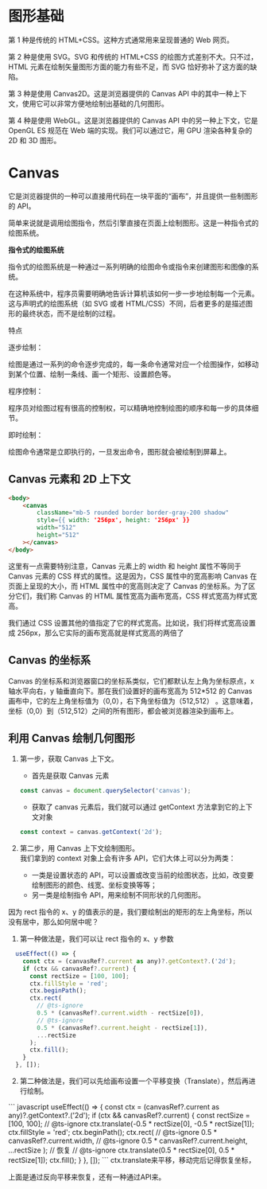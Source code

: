 
# 图形基础  

第 1 种是传统的 HTML+CSS。这种方式通常用来呈现普通的 Web 网页。  

第 2 种是使用 SVG。SVG 和传统的 HTML+CSS 的绘图方式差别不大。只不过，HTML 元素在绘制矢量图形方面的能力有些不足，而 SVG 恰好弥补了这方面的缺陷。  

第 3 种是使用 Canvas2D。这是浏览器提供的 Canvas API 中的其中一种上下文，使用它可以非常方便地绘制出基础的几何图形。  

第 4 种是使用 WebGL。这是浏览器提供的 Canvas API 中的另一种上下文，它是 OpenGL ES 规范在 Web 端的实现。我们可以通过它，用 GPU 渲染各种复杂的 2D 和 3D 图形。  

# Canvas
它是浏览器提供的一种可以直接用代码在一块平面的“画布”，并且提供一些制图形的 API。  

简单来说就是调用绘图指令，然后引擎直接在页面上绘制图形。这是一种指令式的绘图系统。  

**指令式的绘图系统**  

指令式的绘图系统是一种通过一系列明确的绘图命令或指令来创建图形和图像的系统。  

在这种系统中，程序员需要明确地告诉计算机该如何一步一步地绘制每一个元素。这与声明式的绘图系统（如 SVG 或者 HTML/CSS）不同，后者更多的是描述图形的最终状态，而不是绘制的过程。  

特点  

逐步绘制：  

绘图是通过一系列的命令逐步完成的，每一条命令通常对应一个绘图操作，如移动到某个位置、绘制一条线、画一个矩形、设置颜色等。  

程序控制：  

程序员对绘图过程有很高的控制权，可以精确地控制绘图的顺序和每一步的具体细节。  

即时绘制：  

绘图命令通常是立即执行的，一旦发出命令，图形就会被绘制到屏幕上。  

## Canvas 元素和 2D 上下文  
``` html
<body>
    <canvas
        className="mb-5 rounded border border-gray-200 shadow"
        style={{ width: '256px', height: '256px' }}
        width="512"
        height="512"
    ></canvas>
</body>
```  
这里有一点需要特别注意，Canvas 元素上的 width 和 height 属性不等同于 Canvas 元素的 CSS 样式的属性。这是因为，CSS 属性中的宽高影响 Canvas 在页面上呈现的大小，而 HTML 属性中的宽高则决定了 Canvas 的坐标系。为了区分它们，我们称 Canvas 的 HTML 属性宽高为画布宽高，CSS 样式宽高为样式宽高。

我们通过 CSS 设置其他的值指定了它的样式宽高。比如说，我们将样式宽高设置成 256px，那么它实际的画布宽高就是样式宽高的两倍了  

<WidthHeightCanvas />

## Canvas 的坐标系  

Canvas 的坐标系和浏览器窗口的坐标系类似，它们都默认左上角为坐标原点，x 轴水平向右，y 轴垂直向下。那在我们设置好的画布宽高为 512*512 的 Canvas 画布中，它的左上角坐标值为（0,0），右下角坐标值为（512,512） 。这意味着，坐标（0,0）到（512,512）之间的所有图形，都会被浏览器渲染到画布上。  

## 利用 Canvas 绘制几何图形  

1. 第一步，获取 Canvas 上下文。  
    - 首先是获取 Canvas 元素  
    ``` javascript
    const canvas = document.querySelector('canvas');
    ```
    - 获取了 canvas 元素后，我们就可以通过 getContext 方法拿到它的上下文对象  
    ``` javascript
    const context = canvas.getContext('2d');
    ```  
2. 第二步，用 Canvas 上下文绘制图形。  
    我们拿到的 context 对象上会有许多 API，它们大体上可以分为两类：  

    - 一类是设置状态的 API，可以设置或改变当前的绘图状态，比如，改变要绘制图形的颜色、线宽、坐标变换等等；  
    - 另一类是绘制指令 API，用来绘制不同形状的几何图形。

<Rect />

因为 rect 指令的 x、y 的值表示的是，我们要绘制出的矩形的左上角坐标，所以没有居中，那么如何居中呢？  

1. 第一种做法是，我们可以让 rect 指令的 x、y 参数  

<Rect1 />

``` javascript  
  useEffect(() => {
    const ctx = (canvasRef?.current as any)?.getContext?.('2d');
    if (ctx && canvasRef?.current) {
      const rectSize = [100, 100];
      ctx.fillStyle = 'red';
      ctx.beginPath();
      ctx.rect(
        // @ts-ignore
        0.5 * (canvasRef?.current.width - rectSize[0]),
        // @ts-ignore
        0.5 * (canvasRef?.current.height - rectSize[1]),
        ...rectSize
      );
      ctx.fill();
    }
  }, []);
```  

2. 第二种做法是，我们可以先给画布设置一个平移变换（Translate），然后再进行绘制。  

<Rect2 />
``` javascript
  useEffect(() => {
    const ctx = (canvasRef?.current as any)?.getContext?.('2d');
    if (ctx && canvasRef?.current) {
      const rectSize = [100, 100];
      // @ts-ignore
      ctx.translate(-0.5 * rectSize[0], -0.5 * rectSize[1]);
      ctx.fillStyle = 'red';
      ctx.beginPath();
      ctx.rect(
        // @ts-ignore
        0.5 * canvasRef?.current.width,
        // @ts-ignore
        0.5 * canvasRef?.current.height,
        ...rectSize
      );
      // 恢复
      // @ts-ignore
      ctx.translate(0.5 * rectSize[0], 0.5 * rectSize[1]);
      ctx.fill();
    }
  }, []);
```  
ctx.translate来平移，移动完后记得恢复坐标，  

上面是通过反向平移来恢复，还有一种通过API来。  

